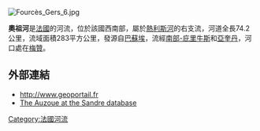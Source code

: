[[Image:Fourcès_Gers_6.jpg|right]]
{{coord|44|03|22|N|00|14|47|E|display=title}}

'''奧祖河'''是[[法國|法國]]的河流，位於該國西南部，屬於[[熱利斯河|熱利斯河]]的右支流，河道全長74.2公里，流域面積283平方公里，發源自[[巴蘇埃|巴蘇埃]]，流經[[南部-庇里牛斯|南部-庇里牛斯]]和[[亞奎丹|亞奎丹]]，河口處在[[梅贊_(洛特-加龍省)|梅贊]]。

==外部連結==
*http://www.geoportail.fr {{Wayback|url=http://www.geoportail.fr/ |date=20101215171356 }}
*[http://sandre.eaufrance.fr/app/chainage/courdo/htm/O67-0430.php?cg=O67-0430 The Auzoue at the Sandre database]

{{France-geo-stub}}
[[Category:法國河流|Category:法國河流]]